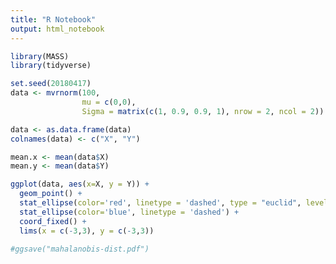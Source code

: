 ```yaml
---
title: "R Notebook"
output: html_notebook
---
```



```r
library(MASS)
library(tidyverse)
```



```r
set.seed(20180417)
data <- mvrnorm(100, 
                mu = c(0,0), 
                Sigma = matrix(c(1, 0.9, 0.9, 1), nrow = 2, ncol = 2))

data <- as.data.frame(data)
colnames(data) <- c("X", "Y")
```


```r

mean.x <- mean(data$X)
mean.y <- mean(data$Y)

ggplot(data, aes(x=X, y = Y)) + 
  geom_point() + 
  stat_ellipse(color='red', linetype = 'dashed', type = "euclid", level=1.5) +
  stat_ellipse(color='blue', linetype = 'dashed') +
  coord_fixed() +
  lims(x = c(-3,3), y = c(-3,3))

#ggsave("mahalanobis-dist.pdf")
```